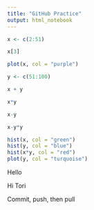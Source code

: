 ```yaml
---
title: "GitHub Practice"
output: html_notebook
---
```


```r
x <- c(2:51)

x[3]

plot(x, col = "purple")

y <- c(51:100)

x + y 

x*y

x-y

x-y*y

hist(x, col = "green")
hist(y, col = "blue")
hist(x*y, col = "red")
plot(y, col = "turquoise")

```

Hello

Hi Tori

Commit, push, then pull


























